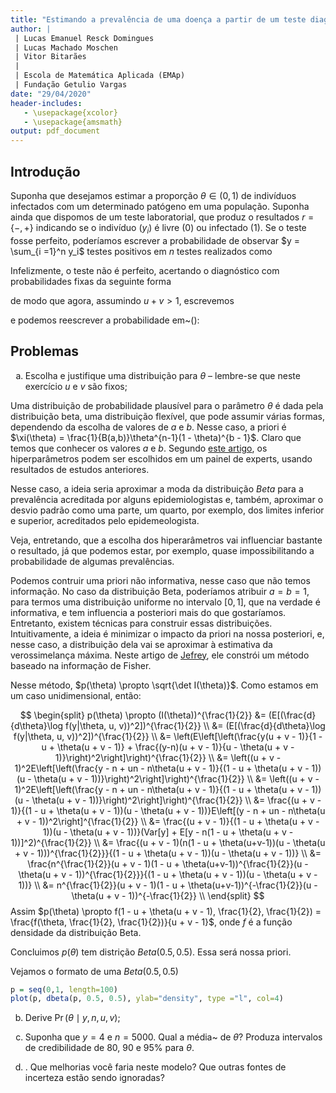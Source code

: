 ```yaml
---
title: "Estimando a prevalência de uma doença a partir de um teste diagnóstico"
author: |
 | Lucas Emanuel Resck Domingues
 | Lucas Machado Moschen
 | Vitor Bitarães
 | 
 | Escola de Matemática Aplicada (EMAp)
 | Fundação Getulio Vargas
date: "29/04/2020"
header-includes:
   - \usepackage{xcolor}
   - \usepackage{amsmath}
output: pdf_document
---
```


## Introdução

Suponha que desejamos estimar a proporção $\theta \in (0, 1)$ de indivíduos infectados com um determinado patógeno em uma população.
Suponha ainda que dispomos de um teste laboratorial, que produz o resultados $r = \{-, +\}$ indicando se o indivíduo ($y_i$) é livre ($0$) ou infectado ($1$).
Se o teste fosse perfeito, poderíamos escrever a probabilidade de observar $y = \sum_{i =1}^n y_i$ testes positivos em $n$ testes realizados como\footnote{Porquê?}

\begin{equation}
\label{eq:prev_simple}
 \operatorname{Pr}\left( y \mid \theta, n \right) = \binom{n}{y} \theta^y (1-\theta)^{n-y}. 
\end{equation}

Infelizmente, o teste não é perfeito, acertando o diagnóstico com probabilidades fixas da seguinte forma\footnote{Naturalmente, $u, v \in (0, 1) \times (0, 1)$, levando em conta a restrição $u + v > 1$.}

\begin{align}
%  \operatorname{Pr}\left(\right)
 \operatorname{Pr}\left(\ r = + \mid y_i = 0 \right) &:= 1-u,\\
 \operatorname{Pr}\left( r = - \mid y_i = 1 \right) &:= 1-v,
\end{align}

de modo que agora, assumindo $u + v > 1$, escrevemos\footnote{Exercício bônus: mostre porquê.}

\begin{equation}
   \begin{split}
  \operatorname{Pr}\left(r = + \mid \theta, u, v \right) &= Pr\left(r = + \mid y_i = 0\right)Pr\left(y_i = 0\right) + Pr\left(r = + \mid y_i = 1\right)Pr\left(y_i = 1\right) \\
  &= Pr\left(r = + \mid y_i = 0\right)Pr\left(y_i = 0\right) + (1 - Pr\left(r = - \mid y_i = 1\right))Pr\left(y_i = 1\right) \\
  &= (1 - u)(1 - \theta) + (1 - (1 - v))\theta \\
  &= 1 - u + \theta(u + v - 1)
   \end{split}
\end{equation}
e podemos reescrever a probabilidade em~(\ref{eq:prev_simple}):
\begin{equation}
 \operatorname{Pr}\left(y \mid \theta, n, u, v\right) = \binom{n}{y} \left[ 1 - u + \theta(u + v - 1) \right]^{y} \left[ u - \theta(u + v - 1)\right]^{n-y}.
\end{equation}

## Problemas

a) Escolha e justifique uma distribuição \textit{a priori} para $\theta$ -- lembre-se que neste exercício $u$ e $v$ são fixos;
 
 \textbf{Resposta:}
 
 Uma distribuição de probabilidade plausível para o parâmetro $\theta$ é dada pela distribuição beta, uma distribuição flexível, que pode assumir várias formas, dependendo da escolha de valores de $a$ e $b$. Nesse caso, a priori é $\xi(\theta) = \frac{1}{B(a,b)}\theta^{n-1}(1 - \theta)^{b - 1}$. Claro que temos que conhecer os valores $a$ e $b$. Segundo [este artigo](http://www.scielo.br/scielo.php?script=sci_arttext&pid=S0102-311X2014000400703), os hiperparâmetros podem ser escolhidos em um painel de experts, usando resultados de estudos anteriores. 
 
 Nesse caso, a ideia seria aproximar a moda da distribuição $Beta$ para a prevalência acreditada por alguns epidemiologistas e, também, aproximar o desvio padrão como uma parte, um quarto, por exemplo, dos limites inferior e superior, acreditados pelo epidemeologista. 
 
 Veja, entretando, que a escolha dos hiperarâmetros vai influenciar bastante o resultado, já que podemos estar, por exemplo, quase impossibilitando a probabilidade de algumas prevalências. 
 
 Podemos contruir uma priori não informativa, nesse caso que não temos informação. No caso da distribuição Beta, poderíamos atribuir $a = b = 1$, para termos uma distribuição uniforme no intervalo $[0,1]$, que na verdade é informativa, e tem influencia a posteriori mais do que gostaríamos. Entretanto, existem técnicas para construir essas distribuições. Intuitivamente, a ideia é minimizar o impacto da priori na nossa posteriori, e, nesse caso, a distribuição dela vai se aproximar à estimativa da verossimelança máxima. Neste artigo de [Jefrey](http://www.scielo.br/scielo.php?script=sci_arttext&pid=S0102-311X2014000400703), ele constrói um método baseado na informação de Fisher.
 
 Nesse método, $p(\theta) \propto \sqrt{\det I(\theta)}$. Como estamos em um caso unidimensional, então:
 
$$
\begin{split}
p(\theta) \propto (I(\theta))^{\frac{1}{2}} &= (E[(\frac{d}{d\theta}\log f(y|\theta, u, v))^2])^{\frac{1}{2}} \\
&= (E[(\frac{d}{d\theta}\log f(y|\theta, u, v))^2])^{\frac{1}{2}} \\
&= \left(E\left[\left(\frac{y(u + v - 1)}{1 - u + \theta(u + v - 1)} + \frac{(y-n)(u + v - 1)}{u - \theta(u + v - 1)}\right)^2\right]\right)^{\frac{1}{2}} \\
&= \left((u + v - 1)^2E\left[\left(\frac{y - n + un - n\theta(u + v - 1)}{(1 - u + \theta(u + v - 1))(u - \theta(u + v - 1))}\right)^2\right]\right)^{\frac{1}{2}} \\
&= \left((u + v - 1)^2E\left[\left(\frac{y - n + un - n\theta(u + v - 1)}{(1 - u + \theta(u + v - 1))(u - \theta(u + v - 1))}\right)^2\right]\right)^{\frac{1}{2}} \\
&= \frac{(u + v - 1)}{(1 - u + \theta(u + v - 1))(u - \theta(u + v - 1))}E\left[(y - n + un - n\theta(u + v - 1))^2\right]^{\frac{1}{2}} \\
&= \frac{(u + v - 1)}{(1 - u + \theta(u + v - 1))(u - \theta(u + v - 1))}(Var[y] + E[y - n(1 - u + \theta(u + v - 1))]^2)^{\frac{1}{2}} \\
&= \frac{(u + v - 1)(n(1 - u + \theta(u+v-1))(u - \theta(u + v - 1)))^{\frac{1}{2}}}{(1 - u + \theta(u + v - 1))(u - \theta(u + v - 1))} \\
&= \frac{n^{\frac{1}{2}}(u + v - 1)(1 - u + \theta(u+v-1))^{\frac{1}{2}}(u - \theta(u + v - 1))^{\frac{1}{2}}}{(1 - u + \theta(u + v - 1))(u - \theta(u + v - 1))} \\
&= n^{\frac{1}{2}}(u + v - 1)(1 - u + \theta(u+v-1))^{-\frac{1}{2}}(u - \theta(u + v - 1))^{-\frac{1}{2}} \\
\end{split}
$$
 Assim $p(\theta) \propto f(1 - u + \theta(u + v - 1), \frac{1}{2}, \frac{1}{2}) = \frac{f(\theta, \frac{1}{2}, \frac{1}{2})}{u + v - 1}$, onde $f$ é a função densidade da distribuição Beta. 
 
 Concluimos $p(\theta)$ tem distrição $Beta(0.5, 0.5)$. Essa será nossa priori. 
 
 Vejamos o formato de uma $Beta(0.5,0.5)$

```r
p = seq(0,1, length=100)
plot(p, dbeta(p, 0.5, 0.5), ylab="density", type ="l", col=4)
```
 
b) Derive $\operatorname{Pr}(\theta \mid y, n, u, v)$;
 
 \textbf{Resposta:}
 
c) Suponha que $y = 4$ e $n = 5000$.
 Qual a média~\textit{a posteriori} de $\theta$?
 Produza intervalos de credibilidade de $80$, $90$ e $95$\% para $\theta$. 
 
 \textbf{Resposta:}
 
d) \textbf{Bônus}. Que melhorias você faria neste modelo? Que outras fontes de incerteza estão sendo ignoradas?
 
 \textbf{Resposta:}